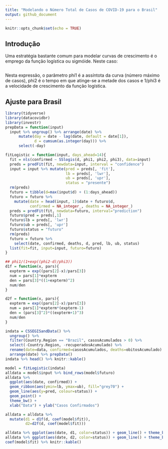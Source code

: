 ```yaml
---
title: "Modelando o Número Total de Casos de COVID-19 para o Brasil"
output: github_document
---
```


```r
knitr::opts_chunk$set(echo = TRUE)
```

## Introdução

Uma estratégia bastante comum para modelar curvas de crescimento é o emprego da função logística ou sigmóide. Neste caso:


![\frac{\phi_1}{1 + \exp\left\{\frac{\phi_2 - x}{\phi_3}\right\}}](https://render.githubusercontent.com/render/math?math=%5Cfrac%7B%5Cphi_1%7D%7B1%20%2B%20%5Cexp%5Cleft%5C%7B%5Cfrac%7B%5Cphi_2%20-%20x%7D%7B%5Cphi_3%7D%5Cright%5C%7D%7D)

Nesta expressão, o parâmetro phi1 é a assíntota da curva (número máximo de casos), phi2 é o tempo em que atinge-se a metade dos casos e 1/phi3 é a velocidade de crescimento da função logística.

## Ajuste para Brasil

```r
library(tidyverse)
library(datacovidbr)
library(investr)
prepData = function(input)
  input %>% ungroup() %>% arrange(date) %>%
      mutate(day = date - lag(date, default = date[1]),
             d = cumsum(as.integer(day))) %>% 
      select(-day)

fitLogistic = function(input, days_ahead=14){
  fit = nls(confirmed ~ SSlogis(d, phi1, phi2, phi3), data=input)
  preds = predFit(fit, newdata=input, interval = "confidence")
  input = input %>% mutate(pred = preds[, 'fit'],
                           lb = preds[, 'lwr'],
                           ub = preds[, 'upr'],
                           status = "presente")
  rm(preds)
  futuro = tibble(d=max(input$d) + (1:days_ahead))
  futuro = futuro %>%
    mutate(date = head(input, 1)$date + futuro$d,
           confirmed = NA_integer_, deaths = NA_integer_)
  preds = predFit(fit, newdata=futuro, interval="prediction")
  futuro$pred = preds[,1]
  futuro$lb = preds[, 'lwr']
  futuro$ub = preds[, 'upr']
  futuro$status = "futuro"
  rm(preds)
  futuro = futuro %>%
    select(date, confirmed, deaths, d, pred, lb, ub, status)
  list(fit=fit, input=input, futuro=futuro)
}

## phi1/(1+exp((phi2-d)/phi3))
d1f = function(x, pars){
  expterm = exp((pars[2]-x)/pars[3])
  num = pars[1]*expterm
  den = pars[3]*((1+expterm)^2)
  num/den
}

d2f = function(x, pars){
  expterm = exp((pars[2]-x)/pars[3])
  num = pars[1]*expterm*(expterm-1)
  den = (pars[3]^2)*((expterm+1)^3)
  num/den
}

```

```r
indata = CSSEGISandData() %>%
  ungroup() %>% 
  filter(Country.Region == "Brazil", casosAcumulados > 0) %>% 
  select(-Country.Region, -recuperadosAcumulado) %>% 
  rename(date=data, confirmed=casosAcumulados, deaths=obitosAcumulado) %>% 
  arrange(date) %>% prepData()
indata %>% head() %>% knitr::kable()
```

```r
model = fitLogistic(indata)
alldata = model$input %>% bind_rows(model$futuro)
alldata %>% 
  ggplot(aes(date, confirmed)) +
  geom_ribbon(aes(ymin=lb, ymax=ub), fill="grey70") +
  geom_line(aes(y=pred, colour=status)) +
  geom_point() +
  theme_bw() +
  xlab("Data") + ylab("Casos Confirmados")

alldata = alldata %>%
  mutate(d1 = d1f(d, coef(model$fit)),
         d2=d2f(d, coef(model$fit)))

alldata %>% ggplot(aes(date, d1, color=status)) + geom_line() + theme_bw() + xlab("Data") + ylab("Derivada 1")
alldata %>% ggplot(aes(date, d2, color=status)) + geom_line() + theme_bw() + xlab("Data") + ylab("Derivada 2")
coef(model$fit) %>% knitr::kable()
```



